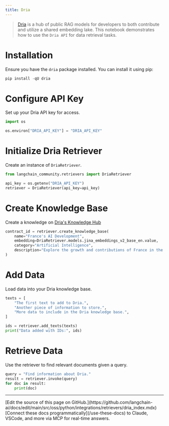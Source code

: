 ```yaml
---
title: Dria
---
```


>[Dria](https://dria.co/) is a hub of public RAG models for developers to both contribute and utilize a shared embedding lake. This notebook demonstrates how to use the `Dria API` for data retrieval tasks.

# Installation

Ensure you have the `dria` package installed. You can install it using pip:

```python
pip install -qU dria
```

# Configure API Key

Set up your Dria API key for access.

```python
import os

os.environ["DRIA_API_KEY"] = "DRIA_API_KEY"
```

# Initialize Dria Retriever

Create an instance of `DriaRetriever`.

```python
from langchain_community.retrievers import DriaRetriever

api_key = os.getenv("DRIA_API_KEY")
retriever = DriaRetriever(api_key=api_key)
```

# **Create Knowledge Base**

Create a knowledge on [Dria's Knowledge Hub](https://dria.co/knowledge)

```python
contract_id = retriever.create_knowledge_base(
    name="France's AI Development",
    embedding=DriaRetriever.models.jina_embeddings_v2_base_en.value,
    category="Artificial Intelligence",
    description="Explore the growth and contributions of France in the field of Artificial Intelligence.",
)
```

# Add Data

Load data into your Dria knowledge base.

```python
texts = [
    "The first text to add to Dria.",
    "Another piece of information to store.",
    "More data to include in the Dria knowledge base.",
]

ids = retriever.add_texts(texts)
print("Data added with IDs:", ids)
```

# Retrieve Data

Use the retriever to find relevant documents given a query.

```python
query = "Find information about Dria."
result = retriever.invoke(query)
for doc in result:
    print(doc)
```

---

<Callout icon="pen-to-square" iconType="regular">
    [Edit the source of this page on GitHub.](https://github.com/langchain-ai/docs/edit/main/src/oss/python/integrations/retrievers/dria_index.mdx)
</Callout>
<Tip icon="terminal" iconType="regular">
    [Connect these docs programmatically](/use-these-docs) to Claude, VSCode, and more via MCP for    real-time answers.
</Tip>
